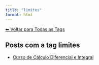 ```yaml
---
title: "limites"
format: html
---
```


[⬅ Voltar para Todas as Tags](../tags.qmd)

## Posts com a tag **limites**

- [Curso de Cálculo Diferencial e Integral](/posts/cursos/matematica/calculo/index.html)

